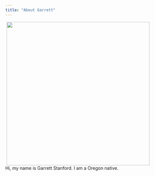 ```yaml
---
title: "About Garrett"
---
```

<img align="right" src="images/photos/profile_picture.jpeg" width = "450" HSPACE = "50">
Hi, my name is Garrett Stanford. I am a Oregon native.




